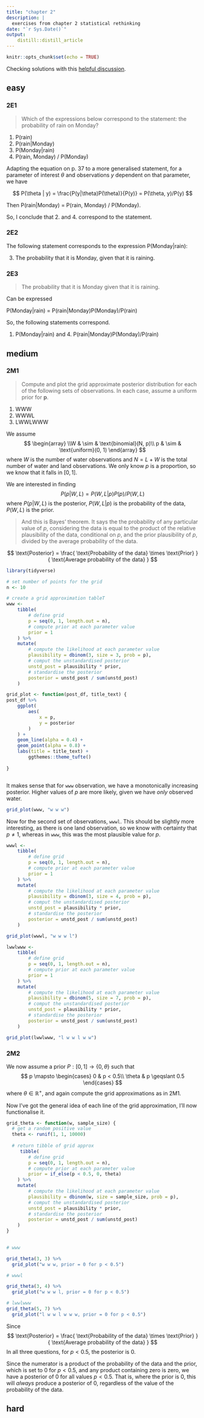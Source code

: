 ```yaml
---
title: "chapter 2"
description: |
  exercises from chapter 2 statistical rethinking
date: "`r Sys.Date()`"
output: 
    distill::distill_article
---
```


```r
knitr::opts_chunk$set(echo = TRUE)
```

Checking solutions with this [helpful discussion](https://sr2-solutions.wjakethompson.com/bayesian-inference.html#exercises).

## easy

### 2E1

> Which of the expressions below correspond to the statement: the probability of rain on Monday?

1. P(rain)
2. P(rain|Monday)
3. P(Monday|rain)
4. P(rain, Monday) / P(Monday)

Adapting the equation on p. 37 to a more generalised statement, for a parameter of interest $\theta$ and observations $y$ dependent on that parameter, we have

$$
P(\theta | y) = \frac{P(y|\theta)P(\theta)}{P(y)} = P(\theta, y)/P(y)
$$

Then P(rain|Monday) = P(rain, Monday) / P(Monday).

So, I conclude that 2. and 4. correspond to the statement.

### 2E2

The following statement corresponds to the expression P(Monday|rain):

3. The probability that it is Monday, given that it is raining. 

### 2E3

> The probability that it is Monday given that it is raining.

Can be expressed


P(Monday|rain) = P(rain|Monday)P(Monday)/P(rain)

So, the following statements correspond.

1. P(Monday|rain)
and 4. P(rain|Monday)P(Monday)/P(rain)

## medium

### 2M1

> Compute and plot the grid approximate posterior distribution for each of the following sets of observations. In each case, assume a uniform prior for **p**.

1. WWW
2. WWWL
3. LWWLWWW

We assume 
$$
\begin{array}
\\W & \sim & \text{binomial}(N, p)\\
p & \sim & \text{uniform}(0, 1)
\end{array}
$$
where $W$ is the number of water observations and $N = L + W$ is the total number of water and land observations. We only know $p$ is a proportion, so we know that it falls in $[0,1]$.

We are interested in finding
$$
P(p|W,L) = P(W,L|p)P(p)/P(W,L)
$$
where $P(p|W,L)$ is the posterior, $P(W,L|p)$ is the probability of the data, $P(W,L)$ is the prior.

> And this is Bayes' theorem. It says the the probability of any particular value of $p$, considering the data is equal to the product of the relative plausibility of the data, conditional on $p$, and the prior plausibility of $p$, divided by the average probability of the data. 

$$
\text{Posterior} = \frac{
\text{Probability of the data} \times \text{Prior}
}{
\text{Average probability of the data}
}
$$
```r

library(tidyverse)

# set number of points for the grid 
n <- 10

# create a grid approximation tableT
www <- 
    tibble(
        # define grid
        p = seq(0, 1, length.out = n),
        # compute prior at each parameter value
        prior = 1
    ) %>% 
    mutate(
        # compute the likelihood at each parameter value
        plausibility = dbinom(3, size = 3, prob = p),
        # comput the unstandardised posterior
        unstd_post = plausibility * prior,
        # standardise the posterior
        posterior = unstd_post / sum(unstd_post)
    )

```

```r

grid_plot <- function(post_df, title_text) {
post_df %>% 
    ggplot(
        aes(
            x = p,
            y = posterior
        )
    ) +
    geom_line(alpha = 0.4) +
    geom_point(alpha = 0.8) + 
    labs(title = title_text) + 
        ggthemes::theme_tufte()
    
}



```

It makes sense that for `www` observation, we have a monotonically increasing posterior. Higher values of $p$ are more likely, given we have _only_ observed water.


```r
grid_plot(www, "w w w")
```

Now for the second set of observations, `wwwl`. This should be slightly more interesting, as there is one land observation, so we know with certainty that $p \neq 1$, whereas in `www`, this was the most plausible value for $p$.

```r

wwwl <- 
    tibble(
        # define grid
        p = seq(0, 1, length.out = n),
        # compute prior at each parameter value
        prior = 1
    ) %>% 
    mutate(
        # compute the likelihood at each parameter value
        plausibility = dbinom(3, size = 4, prob = p),
        # comput the unstandardised posterior
        unstd_post = plausibility * prior,
        # standardise the posterior
        posterior = unstd_post / sum(unstd_post)
    )

grid_plot(wwwl, "w w w l")

```

```r
lwwlwww <- 
    tibble(
        # define grid
        p = seq(0, 1, length.out = n),
        # compute prior at each parameter value
        prior = 1
    ) %>% 
    mutate(
        # compute the likelihood at each parameter value
        plausibility = dbinom(5, size = 7, prob = p),
        # comput the unstandardised posterior
        unstd_post = plausibility * prior,
        # standardise the posterior
        posterior = unstd_post / sum(unstd_post)
    )

grid_plot(lwwlwww, "l w w l w w")


```

### 2M2

We now assume a prior $P: [0,1] \to \{0, \theta\}$ such that 
$$
p \mapsto 
\begin{cases}
0 & p < 0.5\\
\theta & p \geqslant 0.5
\end{cases}
$$
where $\theta \in \mathbb R^+$, and again compute the grid approximations as in 2M1.

Now I've got the general idea of each line of the grid approximation, I'll now functionalise it. 

```r
grid_theta <- function(w, sample_size) {
  # get a random positive value
  theta <- runif(1, 1, 10000)
  
  # return tibble of grid approx
     tibble(
        # define grid
        p = seq(0, 1, length.out = n),
        # compute prior at each parameter value
        prior = if_else(p < 0.5, 0, theta)
    ) %>% 
    mutate(
        # compute the likelihood at each parameter value
        plausibility = dbinom(w, size = sample_size, prob = p),
        # comput the unstandardised posterior
        unstd_post = plausibility * prior,
        # standardise the posterior
        posterior = unstd_post / sum(unstd_post)
    )
}
  
```

```r
# www

grid_theta(3, 3) %>% 
  grid_plot("w w w, prior = 0 for p < 0.5")

```
```r
# wwwl

grid_theta(3, 4) %>% 
  grid_plot("w w w l, prior = 0 for p < 0.5")

```

```r
# lwwlwww
grid_theta(5, 7) %>% 
  grid_plot("l w w l w w w, prior = 0 for p < 0.5")


```

Since 
$$
\text{Posterior} = \frac{
\text{Probability of the data} \times \text{Prior}
}{
\text{Average probability of the data}
}
$$
In all three questions, for $p< 0.5$, the posterior is 0.

Since the numerator is a product of the probability of the data and the prior, which is set to 0 for $p < 0.5$, and any product containing zero is zero, we have a posterior of 0 for all values $p < 0.5$. That is, where the prior is 0, this will *always* produce a posterior of 0, regardless of the value of the probability of the data.  

## hard